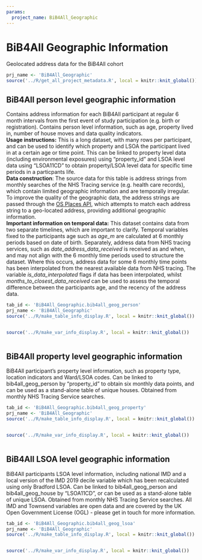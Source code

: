 ```yaml
---
params:
  project_name: BiB4All_Geographic
---
```






# BiB4All Geographic Information


Geolocated address data for the BiB4All cohort



```r
prj_name <- 'BiB4All_Geographic'
source('../R/get_all_project_metadata.R', local = knitr::knit_global())
```





## BiB4All person level geographic information {#BiB4All_Geographic.bib4all_geog_person}


Contains address information for each BiB4All participant at regular 6 month intervals from the first event of study participation (e.g. birth or registration). Contains person level information, such as age,  property lived in, number of house moves and data quality indicators.   <br>  **Usage instructions:** This is a long dataset, with many rows per participant, and can be used to identify which property and LSOA the participant lived in at a certain age or time point. This can be linked to property level data (including environmental exposures) using "property_id" and LSOA level data using "LSOA11CD" to obtain property/LSOA level data for specific time periods in a particpants life.   <br> **Data construction**: The source data for this table is address strings from monthly searches of the NHS Tracing service (e.g. health care records), which contain limited geographic information and are temporally irregular. To improve the quality of the geographic data, the address strings are passed through the [OS Places API](https://osdatahub.os.uk/docs/places/overview), which attempts to match each address string to a geo-located address, providing additional geographic information.   <br> **Important information on temporal data:** This dataset contains data from two separate timelines, which are important to clarify. Temporal variables fixed to the participants age such as *age_m* are calculated at 6 monthly periods based on date of birth. Separately, address data from NHS tracing services, such as *date_address_data_received* is received as and when, and may not align with the 6 monthly time periods used to structure the dataset. Where this occurs, address data for some 6 monthly time points has been interpolated from the nearest available data from NHS tracing.  The variable *is_data_interpolated* flags if data has been interpolated, whilst *months_to_closest_data_received* can be used to assess the temporal difference between the participants age, and the recency of the address data.



```r
tab_id <- 'BiB4All_Geographic.bib4all_geog_person'
prj_name <- 'BiB4All_Geographic'
source('../R/make_table_info_display.R', local = knitr::knit_global())
```



```r

```



```r
source('../R/make_var_info_display.R', local = knitr::knit_global())
```



```r

```





## BiB4All property level geographic information {#BiB4All_Geographic.bib4all_geog_property}


BiB4All participant’s property level information, such as property type, location indicators and Ward/LSOA codes. Can be linked to bib4all_geog_person by "property_id" to obtain six monthly data points, and can be used as a stand-alone table of unique houses. Obtained from monthly NHS Tracing Service searches.



```r
tab_id <- 'BiB4All_Geographic.bib4all_geog_property'
prj_name <- 'BiB4All_Geographic'
source('../R/make_table_info_display.R', local = knitr::knit_global())
```



```r

```



```r
source('../R/make_var_info_display.R', local = knitr::knit_global())
```



```r

```





## BiB4All LSOA level geographic information {#BiB4All_Geographic.bib4all_geog_lsoa}


BiB4All participants LSOA level information, including national IMD and a local version of the IMD 2019 decile variable which has been recalculated using only Bradford LSOA. Can be linked to bib4all_geog_person and bib4all_geog_house by "LSOA11CD", or can be used as a stand-alone table of unique LSOA. Obtained from monthly NHS Tracing Service searches. All IMD and Townsend variables are open data and are covered by the UK Open Government License (OGL) - please get in touch for more information.



```r
tab_id <- 'BiB4All_Geographic.bib4all_geog_lsoa'
prj_name <- 'BiB4All_Geographic'
source('../R/make_table_info_display.R', local = knitr::knit_global())
```



```r

```



```r
source('../R/make_var_info_display.R', local = knitr::knit_global())
```



```r

```



